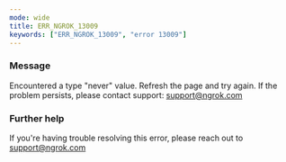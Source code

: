 ```yaml
---
mode: wide
title: ERR_NGROK_13009
keywords: ["ERR_NGROK_13009", "error 13009"]
---
```



### Message

Encountered a type "never" value. Refresh the page and try again. If the problem persists, please contact support: support@ngrok.com

<ErrorDetails />

### Further help

If you're having trouble resolving this error, please reach out to [support@ngrok.com](mailto:support@ngrok.com?subject=Help%20with%20ERR_NGROK_13009)
